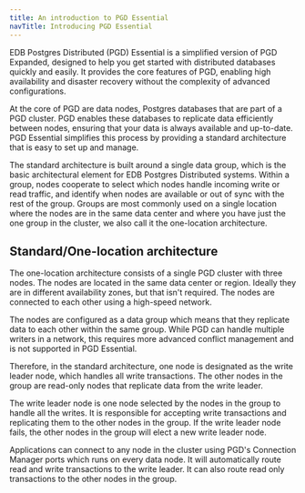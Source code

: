 ```yaml
---
title: An introduction to PGD Essential 
navTitle: Introducing PGD Essential
---
```


EDB Postgres Distributed (PGD) Essential is a simplified version of PGD Expanded, designed to help you get started with distributed databases quickly and easily. It provides the core features of PGD, enabling high availability and disaster recovery without the complexity of advanced configurations.

At the core of PGD are data nodes, Postgres databases that are part of a PGD cluster. PGD enables these databases to replicate data efficiently between nodes, ensuring that your data is always available and up-to-date. PGD Essential simplifies this process by providing a standard architecture that is easy to set up and manage.

The standard architecture is built around a single data group, which is the basic architectural element for EDB Postgres Distributed systems. Within a group, nodes cooperate to select which nodes handle incoming write or read traffic, and identify when nodes are available or out of sync with the rest of the group. Groups are most commonly used on a single location where the nodes are in the same data center and where you have just the one group in the cluster, we also call it the one-location architecture.

## Standard/One-location architecture

The one-location architecture consists of a single PGD cluster with three nodes. The nodes are located in the same data center or region. Ideally they are in different availability zones, but that isn't required. The nodes are connected to each other using a high-speed network.

The nodes are configured as a data group which means that they replicate data to each other within the same group. While PGD can handle multiple writers in a network, this requires more advanced conflict management and is not supported in PGD Essential. 

Therefore, in the standard architecture, one node is designated as the write leader node, which handles all write transactions. The other nodes in the group are read-only nodes that replicate data from the write leader.


The write leader node is one node selected by the nodes in the group to handle all the writes. It is responsible for accepting write transactions and replicating them to the other nodes in the group. If the write leader node fails, the other nodes in the group will elect a new write leader node.

Applications can connect to any node in the cluster using PGD's Connection Manager ports which runs on every data node. It will automatically route read and write transactions to the write leader. It can also route read only transactions to the other nodes in the group.

